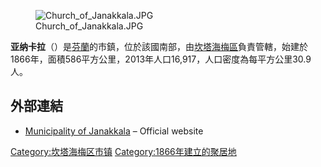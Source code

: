 [[File:Church_of_Janakkala.JPG|thumb]]

'''亚纳卡拉'''（{{lang-fi|Janakkala}}）是[[芬蘭|芬蘭]]的市鎮，位於該國南部，由[[坎塔海梅區|坎塔海梅區]]負責管轄，始建於1866年，面積586平方公里，2013年人口16,917，人口密度為每平方公里30.9人。

==外部連結==
{{Commonscat|Janakkala}}
*[http://www.janakkala.fi/ Municipality of Janakkala]{{Wayback|url=http://www.janakkala.fi/ |date=20140623005548 }} – Official website {{fi icon}}

{{Finland-geo-stub}}
{{坎塔海梅区}}

[[Category:坎塔海梅区市镇|Category:坎塔海梅区市镇]]
[[Category:1866年建立的聚居地|Category:1866年建立的聚居地]]